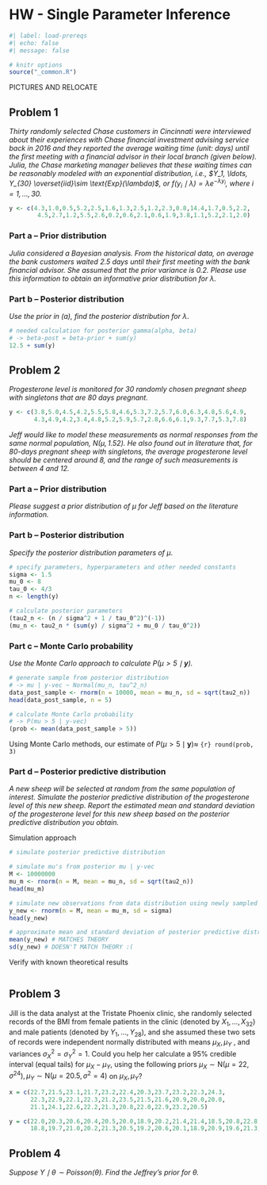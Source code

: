 # HW - Single Parameter Inference

```r
#| label: load-prereqs
#| echo: false
#| message: false

# knitr options
source("_common.R")

```

PICTURES AND RELOCATE

<!-- <embed src="assignments/hw-single-parameter-inference.pdf" type="application/pdf" width="100%" height="500px"></embed> -->

## Problem 1 

*Thirty randomly selected Chase customers in Cincinnati were interviewed about their experiences with Chase financial investment advising service back in 2016 and they reported the average waiting time (unit: days) until the first meeting with a financial advisor in their local branch (given below). Julia, the Chase marketing manager believes that these waiting times can be reasonably modeled with an exponential distribution, i.e., $Y_1, \ldots, Y_{30} \overset{iid}\sim \text{Exp}(\lambda)$, or $f(y_i \mid \lambda) = \lambda\mathrm{e}^{-\lambda y_i}$, where $i = 1, \ldots, 30$.*

```r

y <- c(4.3,1.0,0.5,5.2,2.5,1.6,1.3,2.5,1.2,2.3,0.8,14.4,1.7,0.5,2.2,
        4.5,2.7,1.2,5.5,2.6,0.2,0.6,2.1,0.6,1.9,3.8,1.1,5.2,2.1,2.0)

```

### Part a -- Prior distribution

*Julia considered a Bayesian analysis. From the historical data, on average the bank customers waited 2.5 days until their first meeting with the bank financial advisor. She assumed that the prior variance is 0.2. Please use this information to obtain an informative prior distribution for $\lambda$.*

### Part b -- Posterior distribution

*Use the prior in (a), find the posterior distribution for $\lambda$*.

```r

# needed calculation for posterior gamma(alpha, beta)
# -> beta-post = beta-prior + sum(y)
12.5 + sum(y)

```

## Problem 2 

*Progesterone level is monitored for 30 randomly chosen pregnant sheep with singletons that are 80 days pregnant.*

```r

y <- c(3.8,5.0,4.5,4.2,5.5,5.8,4.6,5.3,7.2,5.7,6.0,6.3,4.8,5.6,4.9,
       4.3,4.9,4.2,3.4,4.8,5.2,5.9,5.7,2.8,6.6,6.1,9.3,7.7,5.3,7.8)

```

*Jeff would like to model these measurements as normal responses from the same normal population, $\text{N}(\mu,1.52)$. He also found out in literature that, for 80-days pregnant sheep with singletons, the average progesterone level should be centered around 8, and the range of such measurements is between 4 and 12.*

### Part a -- Prior distribution

*Please suggest a prior distribution of μ for Jeff based on the literature information.*

### Part b -- Posterior distribution

*Specify the posterior distribution parameters of $\mu$*.

```r

# specify parameters, hyperparameters and other needed constants
sigma <- 1.5
mu_0 <- 8
tau_0 <- 4/3
n <- length(y)

# calculate posterior parameters
(tau2_n <- (n / sigma^2 + 1 / tau_0^2)^(-1))
(mu_n <- tau2_n * (sum(y) / sigma^2 + mu_0 / tau_0^2))

```

### Part c -- Monte Carlo probability

*Use the Monte Carlo approach to calculate $P(\mu > 5 \mid \mathbf{y})$.*

```r

# generate sample from posterior distribution
# -> mu | y-vec ~ Normal(mu_n, tau^2_n)
data_post_sample <- rnorm(n = 10000, mean = mu_n, sd = sqrt(tau2_n))
head(data_post_sample, n = 5)

# calculate Monte Carlo probability
# -> P(mu > 5 | y-vec)
(prob <- mean(data_post_sample > 5))

```

Using Monte Carlo methods, our estimate of $P(\mu > 5 \mid \mathbf{y}) \approx$ 
`{r} round(prob, 3)`

### Part d -- Posterior predictive distribution

*A new sheep will be selected at random from the same population of interest. Simulate the posterior predictive distribution of the progesterone level of this new sheep. Report the estimated mean and standard deviation of the progesterone level for this new sheep based on the posterior predictive distribution you obtain.*

Simulation approach

```r

# simulate posterior predictive distribution

# simulate mu's from posterior mu | y-vec
M <- 10000000
mu_m <- rnorm(n = M, mean = mu_n, sd = sqrt(tau2_n))
head(mu_m)

# simulate new observations from data distribution using newly sampled mu's
y_new <- rnorm(n = M, mean = mu_m, sd = sigma)
head(y_new)

# approximate mean and standard deviation of posterior predictive distribution
mean(y_new) # MATCHES THEORY
sd(y_new) # DOESN'T MATCH THEORY :(

```

Verify with known theoretical results

```r



```

## Problem 3 

Jill is the data analyst at the Tristate Phoenix clinic, she randomly selected records of the BMI from female patients in the clinic (denoted by $X_1, \ldots, X_{32}$) and male patients (denoted by $Y_1, \ldots, Y_{28}$), and she assumed these two sets of records were independent normally distributed with means $\mu_X, \mu_Y$ , and variances $\sigma^2_X = \sigma^2_Y = 1$. Could you help her calculate a 95% credible interval (equal tails) for $\mu_X − \mu_Y$, using the following priors $\mu_X \sim \text{N}(\mu = 22, \sigma^24),\, \mu_Y \sim \text{N}(\mu = 20.5, \sigma^2 = 4)$ on $\mu_X, \mu_Y$?

```r

x = c(22.7,21.5,23.1,21.7,23.2,22.4,20.3,23.7,23.2,22.3,24.3,
      22.3,22.9,22.1,22.3,21.2,23.5,21.5,21.6,20.9,20.0,20.0,
      21.1,24.1,22.6,22.2,21.3,20.8,22.0,22.9,23.2,20.5)

y = c(22.0,20.3,20.6,20.4,20.5,20.0,18.9,20.2,21.4,21.4,18.5,20.8,22.8,19.1,
      18.8,19.7,21.0,20.2,21.3,20.5,19.2,20.6,20.1,18.9,20.9,19.6,21.3,21.4)

```

## Problem 4 

*Suppose $Y \mid \theta \sim \text{Poisson}(\theta)$. Find the Jeffrey’s prior for $\theta$.*